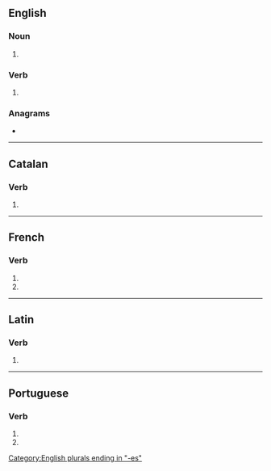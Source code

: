 {{also|cessés}}
==English==

===Noun===
{{head|en|noun form}}

# {{plural of|cess|lang=en}}

===Verb===
{{head|en|verb form}}

# {{en-third-person singular of|cess}}

===Anagrams===
* {{anagrams|en|a=ceesss|secess}}

[[Category:English plurals ending in "-es"]]

----

==Catalan==

===Verb===
{{head|ca|verb form}}

# {{ca-verb form of|p=2|n=sg|t=pres|m=ind|cessar}}

----

==French==

===Verb===
{{head|fr|verb form}}

# {{inflection of|cesser||2|s|pres|indc|lang=fr}}
# {{inflection of|cesser||2|s|pres|subj|lang=fr}}

----

==Latin==

===Verb===
{{la-verb-form|cessēs}}

# {{inflection of|cessō||2|s|pres|actv|subj|lang=la}}

----

==Portuguese==

===Verb===
{{head|pt|verb form}}

# {{pt-verb form of|cessar|ar|subjunctive|present|singular|second}}
# {{pt-verb form of|cessar|ar|imperative|negative|singular|second}}